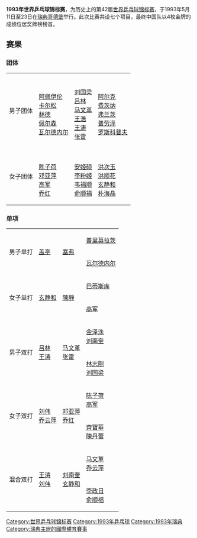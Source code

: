 {{noteTA|G1=Table Tennis}}
'''1993年世界乒乓球锦标赛'''，为历史上的第42届[[世界乒乓球锦标赛|世界乒乓球锦标赛]]，于1993年5月11日至23日在[[瑞典|瑞典]][[哥德堡|哥德堡]]举行。此次比赛共设七个项目，最终中国队以4枚金牌的成绩位居奖牌榜榜首。

==赛果==
===团体===
{| {{MedalistTable|type=项目}}
|-
| 男子团体
| {{flagcountry|SWE}}<br>[[米克尔·阿佩伊伦|阿佩伊伦]]<br>[[彼得·卡尔松|卡尔松]]<br>[[埃里克·林德|林德]]<br>[[约尔根·佩尔森|佩尔森]]<br>[[瓦尔德内尔|瓦尔德内尔]]
| {{flagcountry|CHN}}<br>[[刘国梁|刘国梁]]<br>[[吕林|吕林]]<br>[[马文革|马文革]]<br>[[王浩　(乒乓球运动员)|王浩]]<br>[[王涛　(乒乓球运动员)|王涛]]<br>[[张雷　(乒乓球运动员)|张雷]]
|{{flagcountry|GER}}<br>[[奥利弗·阿尔克|阿尔克]]<br>[[斯特芬·费茨纳|费茨纳]]<br>[[彼得·弗兰茨|弗兰茨]]<br>[[理查德·普劳泽|普劳泽]]<br>[[约尔格·罗斯科普夫|罗斯科普夫]]
|-
| 女子团体
| {{flagcountry|CHN}}<br>[[陈子荷|陈子荷]]<br>[[邓亚萍|邓亚萍]]<br>[[高军|高军]]<br>[[乔红|乔红]]
| {{flagcountry|PRK}}<br>[[安姬硕|安姬硕]]<br>[[李粉姬|李粉姬]]<br>[[韦福顺|韦福顺]]<br>[[俞顺福|俞顺福]]
|{{flagcountry|KOR}}<br>[[洪次玉|洪次玉]]<br>[[洪顺花|洪顺花]]<br>[[玄静和|玄静和]]<br>[[朴海晶|朴海晶]]
|}

===单项===
{| {{MedalistTable|type=项目}}
|-
|rowspan=2|男子单打
|rowspan=2|{{flagicon|FRA}} [[让-菲利普·盖亭|盖亭]]
|rowspan=2|{{flagicon|BEL}} [[让-米歇尔·塞弗|塞弗]]
|{{flagicon|CRO}} [[普里莫拉茨|普里莫拉茨]]
|-
|{{flagicon|SWE}} [[瓦尔德内尔|瓦尔德内尔]]
|-
|rowspan=2|女子单打
|rowspan=2|{{flagicon|KOR}} [[玄静和|玄静和]]
|rowspan=2|{{flagicon|TPE}} [[陳靜_(乒乓球運動員)|陳靜]]
|{{flagicon|ROM}} [[奥蒂莉亚·巴蒂斯库|巴蒂斯库]]
|-
|{{flagicon|CHN}} [[高军|高军]]
|-
|rowspan=2|男子双打
|rowspan=2|{{flagicon|CHN}} [[吕林|吕林]]<br>{{flagicon|CHN}} [[王涛　(乒乓球运动员)|王涛]]
|rowspan=2|{{flagicon|CHN}} [[马文革|马文革]]<br>{{flagicon|CHN}} [[张雷　(乒乓球运动员)|张雷]]
|{{flagicon|KOR}} [[金泽洙|金泽洙]]<br>{{flagicon|KOR}} [[刘南奎|刘南奎]]
|-
|{{flagicon|CHN}} [[林志刚|林志刚]]<br>{{flagicon|CHN}} [[刘国梁|刘国梁]]
|-
|rowspan=2|女子双打
|rowspan=2|{{flagicon|CHN}} [[刘伟_(乒乓球运动员)|刘伟]]<br>{{flagicon|CHN}} [[乔云萍|乔云萍]]
|rowspan=2|{{flagicon|CHN}} [[邓亚萍|邓亚萍]]<br>{{flagicon|CHN}} [[乔红|乔红]]
|{{flagicon|CHN}} [[陈子荷|陈子荷]]<br>{{flagicon|CHN}} [[高军|高军]]
|-
|{{flagicon|HKG|1959}} [[齊寶華|齊寶華]]<br>{{flagicon|HKG|1959}} [[陳丹蕾|陳丹蕾]]
|-
|rowspan=2|混合双打
|rowspan=2|{{flagicon|CHN}} [[王涛_(乒乓球运动员)|王涛]]<br>{{flagicon|CHN}} [[刘伟_(乒乓球运动员)|刘伟]] 
|rowspan=2|{{flagicon|KOR}} [[刘南奎|刘南奎]]<br>{{flagicon|KOR}} [[玄静和|玄静和]]
|{{flagicon|CHN}} [[马文革|马文革]]<br>{{flagicon|CHN}} [[乔云萍|乔云萍]]
|-
|{{flagicon|PRK}} [[李政日|李政日]]<br>{{flagicon|PRK}} [[俞顺福|俞顺福]]
|}

{{世界乒乓球锦标赛}}

[[Category:世界乒乓球锦标赛|Category:世界乒乓球锦标赛]]
[[Category:1993年乒乓球|Category:1993年乒乓球]]
[[Category:1993年瑞典|Category:1993年瑞典]]
[[Category:瑞典主辦的國際體育賽事|Category:瑞典主辦的國際體育賽事]]